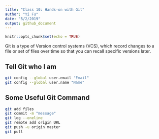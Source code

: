 ```yaml
---
title: "Class 10: Hands-on with Git"
author: "Yi Fu"
date: "5/2/2019"
output: github_document
---
```


```r
knitr::opts_chunk$set(echo = TRUE)
```

Git is a type of Version control systems (VCS), which record changes to a file or set of files over time so that you can recall specific versions later.

## Tell Git who I am
```bash
git config --global user.email "Email" 
git config --global user.name "Name"
```


## Some Useful Git Command
```bash
git add files
git commit -m "message"
git log --oneline
git remote add origin URL
git push -u origin master
git pull
```
